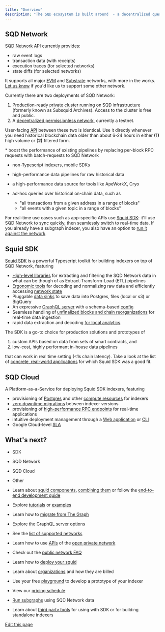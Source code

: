```yaml
---
title: "Overview"
description: "The SQD ecosystem is built around  - a decentralized query engine and a horizontally-scalable data lake for batch queries. Currently, SQD Network serves raw historical on-chain data from  using . In the future, it will additionally support general-purpose SQL queries and an ever-growing collection of structured data sets derived from on- and off- chain data."
---
```


## SQD Network[​](#sqd-network "Direct link to SQD Network")

[SQD Network](/subsquid-network/) API currently provides:

* raw event logs
* transaction data (with receipts)
* execution traces (for selected networks)
* state diffs (for selected networks)

It supports all major [EVM](/subsquid-network/reference/networks/#evm--ethereum-compatible) and [Substrate](/subsquid-network/reference/networks/#substrate-based) networks, with more in the works. [Let us know](https://t.me/HydraDevs) if you'd like us to support some other network.

Currently there are two deployments of SQD Network:

1. Production-ready [private cluster](/subsquid-network/overview/#open-private-network) running on SQD infrastructure (formerly known as Subsquid Archives). Access to the cluster is free and public.
2. A [decentralized permissionless network](/subsquid-network/overview/#permissionless-public-network), currently a testnet.

User-facing [API](/subsquid-network/reference/) between these two is identical. Use it directly whenever you need historical blockchain data older than about 6-24 hours in either **(1)** high volume or **(2)** filtered form.

<Accordion title="Example use cases for the SQD Network direct API">
  * boost the performance of existing pipelines by replacing per-block RPC requests with batch-requests to SQD Network

  * non-Typescript indexers, mobile SDKs

  * high-performance data pipelines for raw historical data

  * a high-performance data source for tools like ApeWorkX, Cryo

  * ad-hoc queries over historical on-chain data, such as

    * "all transactions from a given address in a range of blocks"
    * "all events with a given topic in a range of blocks"
</Accordion>

For real-time use cases such as app-specific APIs use [Squid SDK](/sdk/): it'll use SQD Network to sync quickly, then seamlessly switch to real-time data. If you already have a subgraph indexer, you also have an option to [run it against the network](/subgraphs-support/).

## Squid SDK[​](#squid-sdk "Direct link to Squid SDK")

[Squid SDK](/sdk/) is a powerful Typescript toolkit for building indexers on top of SQD Network, featuring

* [High-level libraries](/sdk/reference/processors/) for extracting and filtering the SQD Network data in what can be though of as Extract-Transform-Load (ETL) pipelines
* [Ergonomic tools](/sdk/resources/tools/typegen/) for decoding and normalizing raw data and efficiently accessing [network state](/sdk/resources/tools/typegen/state-queries/)
* Pluggable [data sinks](/sdk/reference/store/) to save data into Postgres, files (local or s3) or BigQuery
* An expressive [GraphQL server](/sdk/resources/serving-graphql/#openreader) with a schema-based [config](/sdk/reference/schema-file/)
* Seamless handling of [unfinalized blocks and chain reorganizations](/sdk/resources/unfinalized-blocks/) for real-time data ingestion
* rapid data extraction and decoding [for local analytics](/sdk/tutorials/file-csv/)

The SDK is a go-to choice for production solutions and prototypes of

1. custom APIs based on data from sets of smart contracts, and
2. low-cost, highly performant in-house data pipelines

that can work in real time setting (\<1s chain latency). Take a look at the list of [concrete, real-world applications](/sdk/faq/#real-world-applications) for which Squid SDK was a good fit.

## SQD Cloud[​](#sqd-cloud "Direct link to SQD Cloud")

A Platform-as-a-Service for deploying Squid SDK indexers, featuring

* provisioning of [Postgres](/cloud/reference/pg/) and other [compute resources](/cloud/reference/manifest/) for indexers
* [zero downtime migrations](/cloud/resources/slots-and-tags/#zero-downtime-updates) between indexer versions
* provisioning of [high-performance RPC endpoints](/cloud/reference/rpc-proxy-networks/) for real-time applications
* intuitive deployment management through a [Web application](https://app.subsquid.io) or [CLI](/squid-cli/)
* Google Cloud-level [SLA](/cloud/pricing/#slas)

## What's next?[​](#whats-next "Direct link to What's next?")

* SDK
* SQD Network
* SQD Cloud
* Other

* Learn about [squid components](/sdk/overview/), [combining them](/sdk/how-to-start/squid-from-scratch/) or follow the [end-to-end development guide](/sdk/how-to-start/squid-development/)
* Explore [tutorials](/sdk/tutorials/) or [examples](/sdk/examples/)
* Learn how to [migrate from The Graph](/sdk/resources/migrate/migrate-subgraph/)
* Explore the [GraphQL server options](/sdk/resources/serving-graphql/)

* See the [list of supported networks](/subsquid-network/reference/networks/)
* Learn how to use [APIs](/subsquid-network/reference/) of the [open private network](/subsquid-network/overview/#open-private-network)
* Check out the [public network FAQ](/subsquid-network/faq/)

* Learn how to [deploy your squid](/cloud/overview/)
* Learn about [organizations](/cloud/resources/organizations/) and how they are billed
* Use your free [playground](/cloud/resources/organizations/#playgrounds) to develop a prototype of your indexer
* View our [pricing schedule](/cloud/pricing/)

* [Run subgraphs](/subgraphs-support/) using SQD Network data
* Learn about [third party tools](/external-tools/) for using with SDK or for building standalone indexers

[Edit this page](https://github.com/subsquid/docs/edit/master/docs/overview.mdx)
